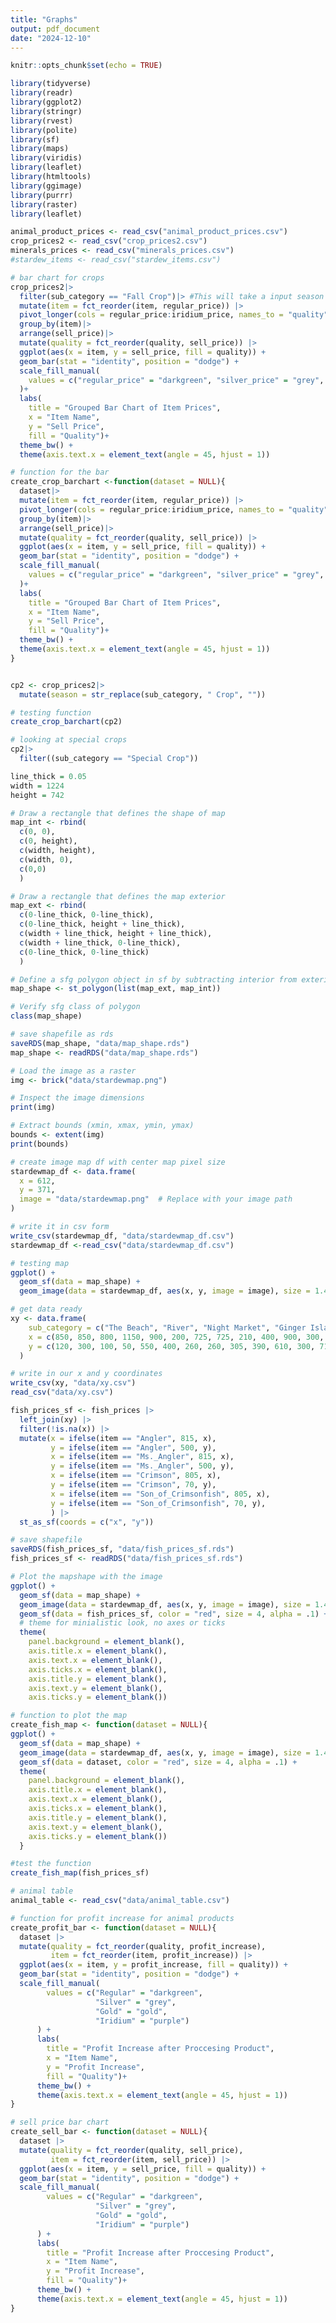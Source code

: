 ```yaml
---
title: "Graphs"
output: pdf_document
date: "2024-12-10"
---
```


```r
knitr::opts_chunk$set(echo = TRUE)
```

```r
library(tidyverse)
library(readr)
library(ggplot2)
library(stringr)
library(rvest)
library(polite)
library(sf)
library(maps)
library(viridis)
library(leaflet)
library(htmltools)
library(ggimage)
library(purrr)
library(raster)
library(leaflet)
```

```r
animal_product_prices <- read_csv("animal_product_prices.csv")
crop_prices2 <- read_csv("crop_prices2.csv")
minerals_prices <- read_csv("minerals_prices.csv")
#stardew_items <- read_csv("stardew_items.csv")
```

```r
# bar chart for crops
crop_prices2|>
  filter(sub_category == "Fall Crop")|> #This will take a input season
  mutate(item = fct_reorder(item, regular_price)) |> 
  pivot_longer(cols = regular_price:iridium_price, names_to = "quality", values_to = "sell_price")|>
  group_by(item)|>
  arrange(sell_price)|>
  mutate(quality = fct_reorder(quality, sell_price)) |> 
  ggplot(aes(x = item, y = sell_price, fill = quality)) +
  geom_bar(stat = "identity", position = "dodge") +
  scale_fill_manual(
    values = c("regular_price" = "darkgreen", "silver_price" = "grey", "gold_price" = "gold", "iridium_price" = "purple")
  )+
  labs(
    title = "Grouped Bar Chart of Item Prices",
    x = "Item Name",
    y = "Sell Price",
    fill = "Quality")+
  theme_bw() +
  theme(axis.text.x = element_text(angle = 45, hjust = 1))

# function for the bar
create_crop_barchart <-function(dataset = NULL){
  dataset|>
  mutate(item = fct_reorder(item, regular_price)) |> 
  pivot_longer(cols = regular_price:iridium_price, names_to = "quality", values_to = "sell_price")|>
  group_by(item)|>
  arrange(sell_price)|>
  mutate(quality = fct_reorder(quality, sell_price)) |> 
  ggplot(aes(x = item, y = sell_price, fill = quality)) +
  geom_bar(stat = "identity", position = "dodge") +
  scale_fill_manual(
    values = c("regular_price" = "darkgreen", "silver_price" = "grey", "gold_price" = "gold", "iridium_price" = "purple")
  )+
  labs(
    title = "Grouped Bar Chart of Item Prices",
    x = "Item Name",
    y = "Sell Price",
    fill = "Quality")+
  theme_bw() +
  theme(axis.text.x = element_text(angle = 45, hjust = 1))
}


cp2 <- crop_prices2|>
  mutate(season = str_replace(sub_category, " Crop", ""))

# testing function
create_crop_barchart(cp2)

# looking at special crops
cp2|>
  filter((sub_category == "Special Crop"))

```

```r
line_thick = 0.05
width = 1224
height = 742

# Draw a rectangle that defines the shape of map
map_int <- rbind(
  c(0, 0),
  c(0, height),
  c(width, height),
  c(width, 0),
  c(0,0)
  )

# Draw a rectangle that defines the map exterior
map_ext <- rbind(
  c(0-line_thick, 0-line_thick),
  c(0-line_thick, height + line_thick),
  c(width + line_thick, height + line_thick),
  c(width + line_thick, 0-line_thick),
  c(0-line_thick, 0-line_thick)
  )

# Define a sfg polygon object in sf by subtracting interior from exterior
map_shape <- st_polygon(list(map_ext, map_int))

# Verify sfg class of polygon
class(map_shape)

# save shapefile as rds
saveRDS(map_shape, "data/map_shape.rds")
map_shape <- readRDS("data/map_shape.rds")

# Load the image as a raster
img <- brick("data/stardewmap.png") 

# Inspect the image dimensions
print(img)

# Extract bounds (xmin, xmax, ymin, ymax)
bounds <- extent(img)
print(bounds)

# create image map df with center map pixel size
stardewmap_df <- data.frame(
  x = 612, 
  y = 371, 
  image = "data/stardewmap.png"  # Replace with your image path
)

# write it in csv form 
write_csv(stardewmap_df, "data/stardewmap_df.csv")
stardewmap_df <-read_csv("data/stardewmap_df.csv")

# testing map
ggplot() +
  geom_sf(data = map_shape) +
  geom_image(data = stardewmap_df, aes(x, y, image = image), size = 1.496)
```

```r
# get data ready
xy <- data.frame(
    sub_category = c("The Beach", "River", "Night Market", "Ginger Island", "Mountain Lake", "Secret Woods", "Sewers", "Mutant Bug Lair", "Witch's Swamp", "Crab Pot", "Mines", "Cindersap Forest Pond", "Desert"),
    x = c(850, 850, 800, 1150, 900, 200, 725, 725, 210, 400, 900, 300, 20),
    y = c(120, 300, 100, 50, 550, 400, 260, 260, 305, 390, 610, 300, 710)
  )

# write in our x and y coordinates
write_csv(xy, "data/xy.csv")
read_csv("data/xy.csv")

fish_prices_sf <- fish_prices |>
  left_join(xy) |>
  filter(!is.na(x)) |>
  mutate(x = ifelse(item == "Angler", 815, x),
         y = ifelse(item == "Angler", 500, y),
         x = ifelse(item == "Ms._Angler", 815, x),
         y = ifelse(item == "Ms._Angler", 500, y),
         x = ifelse(item == "Crimson", 805, x),
         y = ifelse(item == "Crimson", 70, y),
         x = ifelse(item == "Son_of_Crimsonfish", 805, x),
         y = ifelse(item == "Son_of_Crimsonfish", 70, y),
         ) |>  
  st_as_sf(coords = c("x", "y"))

# save shapefile
saveRDS(fish_prices_sf, "data/fish_prices_sf.rds")
fish_prices_sf <- readRDS("data/fish_prices_sf.rds")
```

```r
# Plot the mapshape with the image
ggplot() +
  geom_sf(data = map_shape) +
  geom_image(data = stardewmap_df, aes(x, y, image = image), size = 1.496) +
  geom_sf(data = fish_prices_sf, color = "red", size = 4, alpha = .1) +
  # theme for minialistic look, no axes or ticks
  theme(
    panel.background = element_blank(),
    axis.title.x = element_blank(),
    axis.text.x = element_blank(),
    axis.ticks.x = element_blank(),
    axis.title.y = element_blank(),
    axis.text.y = element_blank(),
    axis.ticks.y = element_blank())
```

```r
# function to plot the map
create_fish_map <- function(dataset = NULL){
ggplot() +
  geom_sf(data = map_shape) +
  geom_image(data = stardewmap_df, aes(x, y, image = image), size = 1.496) +
  geom_sf(data = dataset, color = "red", size = 4, alpha = .1) +
  theme(
    panel.background = element_blank(),
    axis.title.x = element_blank(),
    axis.text.x = element_blank(),
    axis.ticks.x = element_blank(),
    axis.title.y = element_blank(),
    axis.text.y = element_blank(),
    axis.ticks.y = element_blank())
  }

#test the function
create_fish_map(fish_prices_sf)
```

```r
# animal table
animal_table <- read_csv("data/animal_table.csv")

# function for profit increase for animal products
create_profit_bar <- function(dataset = NULL){
  dataset |>
  mutate(quality = fct_reorder(quality, profit_increase),
         item = fct_reorder(item, profit_increase)) |>
  ggplot(aes(x = item, y = profit_increase, fill = quality)) +
  geom_bar(stat = "identity", position = "dodge") +
  scale_fill_manual(
        values = c("Regular" = "darkgreen", 
                   "Silver" = "grey", 
                   "Gold" = "gold", 
                   "Iridium" = "purple")
      ) +
      labs(
        title = "Profit Increase after Proccesing Product",
        x = "Item Name",
        y = "Profit Increase",
        fill = "Quality")+
      theme_bw() +
      theme(axis.text.x = element_text(angle = 45, hjust = 1))
}

# sell price bar chart
create_sell_bar <- function(dataset = NULL){
  dataset |>
  mutate(quality = fct_reorder(quality, sell_price),
         item = fct_reorder(item, sell_price)) |>
  ggplot(aes(x = item, y = sell_price, fill = quality)) +
  geom_bar(stat = "identity", position = "dodge") +
  scale_fill_manual(
        values = c("Regular" = "darkgreen", 
                   "Silver" = "grey", 
                   "Gold" = "gold", 
                   "Iridium" = "purple")
      ) +
      labs(
        title = "Profit Increase after Proccesing Product",
        x = "Item Name",
        y = "Profit Increase",
        fill = "Quality")+
      theme_bw() +
      theme(axis.text.x = element_text(angle = 45, hjust = 1))
}
```

